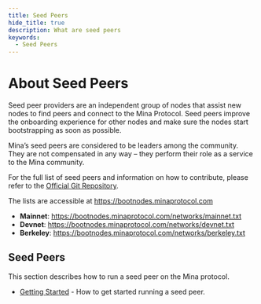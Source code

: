 ```yaml
---
title: Seed Peers
hide_title: true
description: What are seed peers
keywords:
  - Seed Peers
---
```



# About Seed Peers

Seed peer providers are an independent group of nodes that assist new nodes to find peers and connect to the Mina Protocol. Seed peers improve the onboarding experience for other nodes and make sure the nodes start bootstrapping as soon as possible.

Mina’s seed peers are considered to be leaders among the community. They are not compensated in any way – they perform their role as a service to the Mina community.

For the full list of seed peers and information on how to contribute, please refer to the [Official Git Repository](https://github.com/MinaFoundation/seeds).

The lists are accessible at https://bootnodes.minaprotocol.com

- **Mainnet**: https://bootnodes.minaprotocol.com/networks/mainnet.txt
- **Devnet**: https://bootnodes.minaprotocol.com/networks/devnet.txt
- **Berkeley**: https://bootnodes.minaprotocol.com/networks/berkeley.txt

## Seed Peers

This section describes how to run a seed peer on the Mina protocol.

- [Getting Started](seed-peers/getting-started) - How to get started running a seed peer.
